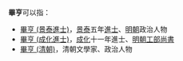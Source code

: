 '''畢亨'''可以指：
* [[畢亨_(景泰進士)|畢亨 (景泰進士)]]，[[景泰|景泰]]五年[[進士|進士]]、[[明朝|明朝]]政治人物
* [[畢亨_(成化進士)|畢亨 (成化進士)]]，[[成化|成化]]十一年進士、[[明朝工部尚書|明朝工部尚書]]
* [[畢亨_(清朝)|畢亨 (清朝)]]，清朝文學家、政治人物
{{disambig|cat=二字人名消歧義}}